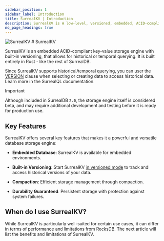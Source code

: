 ```yaml
---
sidebar_position: 1
sidebar_label: Introduction
title: SurrealKV | Introduction
description: SurrealKV is A low-level, versioned, embedded, ACID-compliant, key-value datastore for SurrealDB
no_page_headings: true
---
```



<div class="flag-title">
	<Image
		alt="SurrealKV"
		width={42}
		src={{
			light: LightLogo,
    		dark: DarkLogo,
		}}
	/>
	# SurrealKV
</div>

SurrealKV is an embedded ACID-compliant key-value storage engine with built-in versioning, that allows for historical or temporal querying. It is built entirely in Rust - like the rest of SurrealDB.

Since SurrealKV supports historical/temporal querying, you can user the [VERSION](/docs/surrealql/statements/select#the-version-clause) clause when selecting or creating data to access historical data. Learn more in the SurrealQL documentation.

> [!IMPORTANT]
> Although included in SurrealDB `2.0`, the storage engine itself is considered beta, and may require additional development and testing before it is ready for production use.


## Key Features

SurrealKV offers several key features that makes it a powerful and versatile database storage engine:

- **Embedded Database**: SurrealKV is available for embedded environments.

- **Built-in Versioning**: Start SurrealKV [in versioned mode](/docs/surrealdb/cli/start#surrealkv-beta) to track and access historical versions of your data.

- **Compaction**: Efficient storage management through compaction.

- **Durability Guaranteed**: Persistent storage with protection against system failures.

## When do I use SurrealKV?

While SurrealKV is particularly well-suited for certain use cases, it can differ in terms of performance and limitations from RocksDB. The next article will list the benefits and limitations of SurrealKV.

